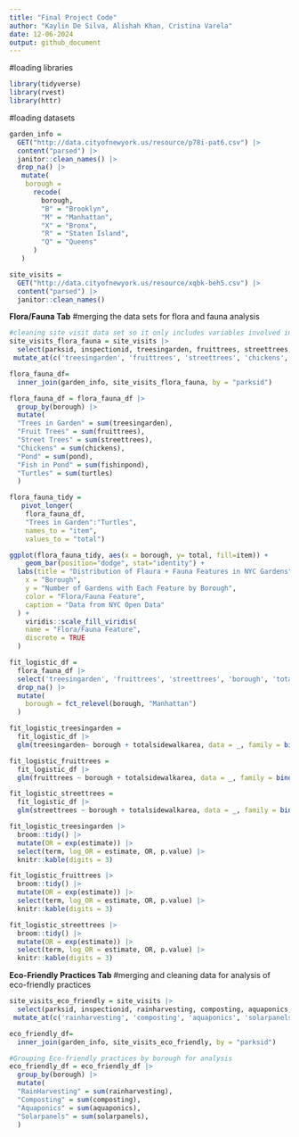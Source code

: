 ```yaml
---
title: "Final Project Code"
author: "Kaylin De Silva, Alishah Khan, Cristina Varela"
date: 12-06-2024
output: github_document
---
```


#loading libraries
```r
library(tidyverse)
library(rvest)
library(httr)
```

#loading datasets
```r
garden_info = 
  GET("http://data.cityofnewyork.us/resource/p78i-pat6.csv") |> 
  content("parsed") |>
  janitor::clean_names() |>
  drop_na() |>
   mutate(
    borough = 
      recode(
        borough,
        "B" = "Brooklyn",
        "M" = "Manhattan",
        "X" = "Bronx",
        "R" = "Staten Island",
        "Q" = "Queens"
      )
   )

site_visits = 
  GET("http://data.cityofnewyork.us/resource/xqbk-beh5.csv") |>
  content("parsed") |>
  janitor::clean_names()
```

**Flora/Fauna Tab**
#merging the data sets for flora and fauna analysis
```r
#cleaning site visit data set so it only includes variables involved in flora and fauna 
site_visits_flora_fauna = site_visits |>
  select(parksid, inspectionid, treesingarden, fruittrees, streettrees, chickens, pond, fishinpond, turtles, totalsidewalkarea) |>
 mutate_at(c('treesingarden', 'fruittrees', 'streettrees', 'chickens', 'pond', 'fishinpond', 'turtles'), as.numeric)

flora_fauna_df= 
  inner_join(garden_info, site_visits_flora_fauna, by = "parksid") 
```

```r
flora_fauna_df = flora_fauna_df |>
  group_by(borough) |>
  mutate(
  "Trees in Garden" = sum(treesingarden),
  "Fruit Trees" = sum(fruittrees),
  "Street Trees" = sum(streettrees),
  "Chickens" = sum(chickens),
  "Pond" = sum(pond),
  "Fish in Pond" = sum(fishinpond),
  "Turtles" = sum(turtles)
  )
```

```r
flora_fauna_tidy = 
   pivot_longer(
    flora_fauna_df, 
    "Trees in Garden":"Turtles",
    names_to = "item", 
    values_to = "total")

ggplot(flora_fauna_tidy, aes(x = borough, y= total, fill=item)) + 
    geom_bar(position="dodge", stat="identity") +
  labs(title = "Distribution of Flaura + Fauna Features in NYC Gardens",
    x = "Borough",
    y = "Number of Gardens with Each Feature by Borough",
    color = "Flora/Fauna Feature",
    caption = "Data from NYC Open Data"
  ) +
    viridis::scale_fill_viridis(
    name = "Flora/Fauna Feature", 
    discrete = TRUE
  )
```

```r
fit_logistic_df =
  flora_fauna_df |>
  select('treesingarden', 'fruittrees', 'streettrees', 'borough', 'totalsidewalkarea') |>
  drop_na() |>
  mutate(
    borough = fct_relevel(borough, "Manhattan")
  )

fit_logistic_treesingarden = 
  fit_logistic_df |>
  glm(treesingarden~ borough + totalsidewalkarea, data = _, family = binomial()) 

fit_logistic_fruittrees = 
  fit_logistic_df |>
  glm(fruittrees ~ borough + totalsidewalkarea, data = _, family = binomial())

fit_logistic_streettrees = 
  fit_logistic_df |>
  glm(streettrees ~ borough + totalsidewalkarea, data = _, family = binomial())

fit_logistic_treesingarden |> 
  broom::tidy() |> 
  mutate(OR = exp(estimate)) |>
  select(term, log_OR = estimate, OR, p.value) |> 
  knitr::kable(digits = 3)

fit_logistic_fruittrees |> 
  broom::tidy() |> 
  mutate(OR = exp(estimate)) |>
  select(term, log_OR = estimate, OR, p.value) |> 
  knitr::kable(digits = 3)

fit_logistic_streettrees |> 
  broom::tidy() |> 
  mutate(OR = exp(estimate)) |>
  select(term, log_OR = estimate, OR, p.value) |> 
  knitr::kable(digits = 3)
```

**Eco-Friendly Practices Tab **
#merging and cleaning data for analysis of eco-friendly practices
```r
site_visits_eco_friendly = site_visits |>
  select(parksid, inspectionid, rainharvesting, composting, aquaponics, solarpanels) |>
 mutate_at(c('rainharvesting', 'composting', 'aquaponics', 'solarpanels'), as.numeric) 

eco_friendly_df= 
  inner_join(garden_info, site_visits_eco_friendly, by = "parksid") 

#Grouping Eco-friendly practices by borough for analysis 
eco_friendly_df = eco_friendly_df |>
  group_by(borough) |>
  mutate(
  "RainHarvesting" = sum(rainharvesting),
  "Composting" = sum(composting),
  "Aquaponics" = sum(aquaponics),
  "Solarpanels" = sum(solarpanels),
  )
```


```r

```